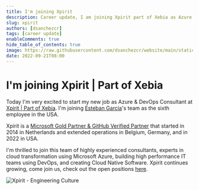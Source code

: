 ```yaml
---
title: I'm joining Xpirit
description: Career update, I am joining Xpirit part of Xebia as Azure & DevOps Consultant
slug: xpirit
authors: [dsanchezcr]
tags: [career update]
enableComments: true
hide_table_of_contents: true
image: https://raw.githubusercontent.com/dsanchezcr/website/main/static/img/Xpirit.gif
date: 2022-09-21T08:00
---
```

# I'm joining Xpirit | Part of Xebia

Today I'm very excited to start my new job as Azure & DevOps Consultant at [Xpirit | Part of Xebia](https://xpirit.com). I'm joining [Esteban Garcia](https://linkedin.com/in/estebangarcia)'s team as the sixth employee in the USA. 

<!--truncate-->

Xpirit is a [Microsoft Gold Partner & GitHub Verified Partner](https://xpirit.com/company/partnerships) that started in 2014 in Netherlands and extended operations in Belgium, Germany, and in 2022 in USA.

I'm thrilled to join this team of highly experienced consultants, experts in cloud transformation using Microsoft Azure, building high performance IT teams using DevOps, and creating Cloud Native Software.
Xpirit continues growing, come join us, check out the open positions [here](https://www.linkedin.com/jobs/search/?currentJobId=3270399306&f_C=9183026&geoId=92000000).

![Xpirit - Engineering Culture](../static/img/Xpirit.gif)